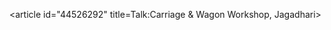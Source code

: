 <article id="44526292" title=Talk:Carriage & Wagon Workshop, Jagadhari>
	<talkpage id="44526292" title="Talk:Carriage & Wagon Workshop, Jagadhari">
{{WP India|class=stub|importance=low|haryana=yes|haryana-importance=low|railways=yes|railways-importance=low|assess-date=November 2014}}
	</talkpage>
</article>